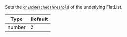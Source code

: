 Sets the [`onEndReachedThreshold`](https://reactnative.dev/docs/flatlist#onendreachedthreshold) of the underlying FlatList.

| Type | Default |
| - | - |
| number | 2 |
